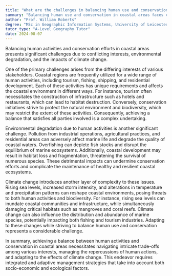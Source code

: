 ```yaml
---
title: "What are the challenges in balancing human use and conservation in coastal areas?"
summary: "Balancing human use and conservation in coastal areas faces challenges from conflicting interests, environmental degradation, and climate change, necessitating careful management to protect these vital ecosystems."
author: "Prof. William Roberts"
degree: "MSc in Geographic Information Systems, University of Leicester"
tutor_type: "A-Level Geography Tutor"
date: 2024-08-07
---
```


Balancing human activities and conservation efforts in coastal areas presents significant challenges due to conflicting interests, environmental degradation, and the impacts of climate change.

One of the primary challenges arises from the differing interests of various stakeholders. Coastal regions are frequently utilized for a wide range of human activities, including tourism, fishing, shipping, and residential development. Each of these activities has unique requirements and affects the coastal environment in different ways. For instance, tourism often necessitates the construction of infrastructure such as hotels and restaurants, which can lead to habitat destruction. Conversely, conservation initiatives strive to protect the natural environment and biodiversity, which may restrict the extent of these activities. Consequently, achieving a balance that satisfies all parties involved is a complex undertaking.

Environmental degradation due to human activities is another significant challenge. Pollution from industrial operations, agricultural practices, and residential areas can adversely affect marine life and degrade the quality of coastal waters. Overfishing can deplete fish stocks and disrupt the equilibrium of marine ecosystems. Additionally, coastal development may result in habitat loss and fragmentation, threatening the survival of numerous species. These detrimental impacts can undermine conservation efforts and complicate the maintenance of healthy and resilient coastal ecosystems.

Climate change introduces another layer of complexity to these issues. Rising sea levels, increased storm intensity, and alterations in temperature and precipitation patterns can reshape coastal environments, posing threats to both human activities and biodiversity. For instance, rising sea levels can inundate coastal communities and infrastructure, while simultaneously damaging critical habitats such as mangroves and coral reefs. Climate change can also influence the distribution and abundance of marine species, potentially impacting both fishing and tourism industries. Adapting to these changes while striving to balance human use and conservation represents a considerable challenge.

In summary, achieving a balance between human activities and conservation in coastal areas necessitates navigating intricate trade-offs among various interests, managing the repercussions of human actions, and adapting to the effects of climate change. This endeavor requires integrated and adaptive management strategies that take into account both socio-economic and ecological factors.
    